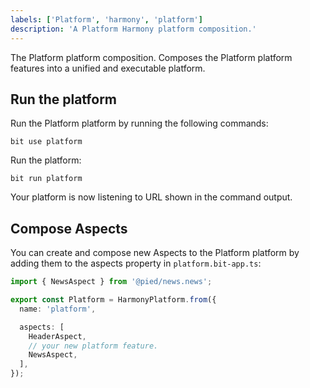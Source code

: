 ```yaml
---
labels: ['Platform', 'harmony', 'platform']
description: 'A Platform Harmony platform composition.'
---
```


The Platform platform composition. Composes the Platform platform features into a unified and executable platform.

## Run the platform

Run the Platform platform by running the following commands:

```
bit use platform
``` 

Run the platform:

```
bit run platform
``` 

Your platform is now listening to URL shown in the command output.

## Compose Aspects

You can create and compose new Aspects to the Platform platform by adding them to the aspects property in `platform.bit-app.ts`:

```ts
import { NewsAspect } from '@pied/news.news';

export const Platform = HarmonyPlatform.from({
  name: 'platform',

  aspects: [
    HeaderAspect,
    // your new platform feature.
    NewsAspect,
  ],
});
```
